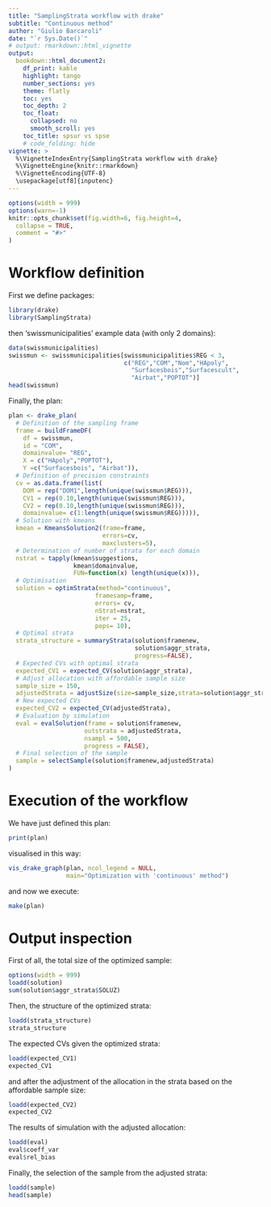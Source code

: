 ```yaml
---
title: "SamplingStrata workflow with drake"
subtitle: "Continuous method"
author: "Giulio Barcaroli"
date: "`r Sys.Date()`"
# output: rmarkdown::html_vignette
output: 
  bookdown::html_document2:
    df_print: kable
    highlight: tango
    number_sections: yes
    theme: flatly
    toc: yes
    toc_depth: 2
    toc_float:
      collapsed: no
      smooth_scroll: yes
    toc_title: spsur vs spse
    # code_folding: hide
vignette: >
  %\VignetteIndexEntry{SamplingStrata workflow with drake}
  %\VignetteEngine{knitr::rmarkdown}
  %\VignetteEncoding{UTF-8}
  \usepackage[utf8]{inputenc}
---
```


```r
options(width = 999)
options(warn=-1)
knitr::opts_chunk$set(fig.width=6, fig.height=4,
  collapse = TRUE,
  comment = "#>"
)
```


# Workflow definition

First we define packages:

```r
library(drake)
library(SamplingStrata)
```

then 'swissmunicipalities' example data (with only 2 domains):

```r
data(swissmunicipalities)
swissmun <- swissmunicipalities[swissmunicipalities$REG < 3,
                                c("REG","COM","Nom","HApoly",
                                  "Surfacesbois","Surfacescult",
                                  "Airbat","POPTOT")]
head(swissmun)
```

Finally, the plan:

```r
plan <- drake_plan(
  # Definition of the sampling frame
  frame = buildFrameDF(
    df = swissmun,
    id = "COM",
    domainvalue= "REG",
    X = c("HApoly","POPTOT"),
    Y =c("Surfacesbois", "Airbat")),
  # Definition of precision constraints
  cv = as.data.frame(list(
    DOM = rep("DOM1",length(unique(swissmun$REG))),
    CV1 = rep(0.10,length(unique(swissmun$REG))),
    CV2 = rep(0.10,length(unique(swissmun$REG))),
    domainvalue= c(1:length(unique(swissmun$REG))))),
  # Solution with kmeans
  kmean = KmeansSolution2(frame=frame,
                          errors=cv,
                          maxclusters=5),
  # Determination of number of strata for each domain
  nstrat = tapply(kmean$suggestions,
                  kmean$domainvalue,
                  FUN=function(x) length(unique(x))),
  # Optimisation
  solution = optimStrata(method="continuous",
                        framesamp=frame,
                        errors= cv,
                        nStrat=nstrat,
                        iter = 25,
                        pops= 10),
  # Optimal strata
  strata_structure = summaryStrata(solution$framenew,
                                   solution$aggr_strata,
                                   progress=FALSE),
  # Expected CVs with optimal strata
  expected_CV1 = expected_CV(solution$aggr_strata),
  # Adjust allocation with affordable sample size
  sample_size = 150,
  adjustedStrata = adjustSize(size=sample_size,strata=solution$aggr_strata,cens=NULL),
  # New expected CVs
  expected_CV2 = expected_CV(adjustedStrata),
  # Evaluation by simulation
  eval = evalSolution(frame = solution$framenew, 
                     outstrata = adjustedStrata, 
                     nsampl = 500,
                     progress = FALSE), 
  # Final selection of the sample
  sample = selectSample(solution$framenew,adjustedStrata)
)
```

# Execution of the workflow

We have just defined this plan:

```r
print(plan)
```

visualised in this way:

```r
vis_drake_graph(plan, ncol_legend = NULL,
                main="Optimization with 'continuous' method")
```

and now we execute:

```r
make(plan)
```


# Output inspection

First of all, the total size of the optimized sample:

```r
options(width = 999)
loadd(solution)
sum(solution$aggr_strata$SOLUZ)
```

Then, the structure of the optimized strata:

```r
loadd(strata_structure)
strata_structure

```

The expected CVs given the optimized strata:

```r
loadd(expected_CV1)
expected_CV1
```

and after the adjustment of the allocation in the strata based on the affordable sample size:

```r
loadd(expected_CV2)
expected_CV2
```

The results of simulation with the adjusted allocation:

```r
loadd(eval)
eval$coeff_var
eval$rel_bias
```

Finally, the selection of the sample from the adjusted strata:

```r
loadd(sample)
head(sample)
```


